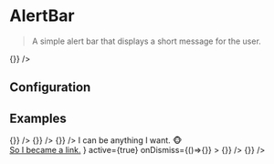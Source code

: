 
# AlertBar

> A simple alert bar that displays a short message for the user.

<CodeBlock title="Default">
  <AlertBar 
    message={"Insert generic message here. 📰"}
    active={true}
    onDismiss={()=>{}}
  />
</CodeBlock>

## Configuration

<ConfigBlock of={AlertBar} />

## Examples

<CodeBlock title="Success">
  <AlertBar 
    message={"k. 👍🏻"}
    type={"success"}
    active={true}
    onDismiss={()=>{}}
  />
</CodeBlock>

<CodeBlock title="Warning">
  <AlertBar 
    message={"You are being warned! 🤨"}
    type={"warning"}
    active={true}
    onDismiss={()=>{}}
  />
</CodeBlock>

<CodeBlock title="Error">
  <AlertBar 
    message={"Oh 💩, something happened. 😵"}
    type={"error"}
    active={true}
    onDismiss={()=>{}}
  />
</CodeBlock>

<CodeBlock title="Custom Content">
  <AlertBar
  message={
    <div>
        I can be anything I want. 🐵
        <br />
        <a href="#" target="_blank">So I became a link.</a>
      </div>}
    active={true}
    onDismiss={()=>{}}
  >
  </AlertBar>

</CodeBlock>

<CodeBlock title="Always Active">
  <AlertBar 
    message={"😎 Can't touch this."}
    type={"warning"}
    alwaysActive={true}
  />
</CodeBlock>

<CodeBlock title="No Icon">
  <AlertBar 
    message={"Mr. Lonely."}
    type={"success"}
    active={true}
    noIcon={true}
    onDismiss={()=>{}}
  />
</CodeBlock>

<CodeBlock title="Custom Icon">
  <AlertBar 
    message={"Mah Icon, Mah rulz"}
    type={"error"}
    active={true}
    customIcon={"client"}
    onDismiss={()=>{}}
  />
</CodeBlock>